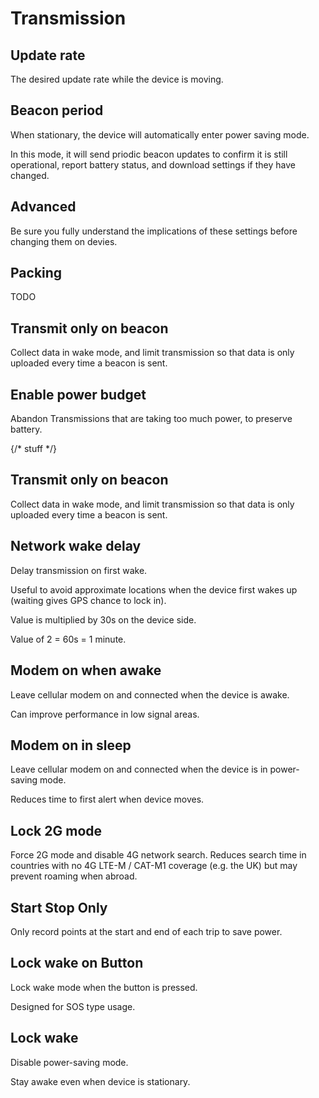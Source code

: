 
# Transmission

## Update rate

The desired update rate while the device is moving.

## Beacon period

When stationary, the device will automatically enter power saving mode.

In this mode, it will send priodic beacon updates to confirm it is still operational, report battery status, and download settings if they have changed.

## Advanced

<Callout type="warning" emoji="⚠️">
  Be sure you fully understand the implications of these settings before changing them on devies.
</Callout>

## Packing

TODO

## Transmit only on beacon

Collect data in wake mode, and limit transmission so that data is only uploaded every time a beacon is sent.

## Enable power budget

Abandon Transmissions that are taking too much power, to preserve battery.

{/* stuff */}

## Transmit only on beacon

Collect data in wake mode, and limit transmission so that data is only uploaded every time a beacon is sent.

## Network wake delay

Delay transmission on first wake.

Useful to avoid approximate locations when the device first wakes up (waiting gives GPS chance to lock in).

Value is multiplied by 30s on the device side.

Value of 2 = 60s = 1 minute.

## Modem on when awake

Leave cellular modem on and connected when the device is awake.

Can improve performance in low signal areas.

## Modem on in sleep

Leave cellular modem on and connected when the device is in power-saving mode.

Reduces time to first alert when device moves.

## Lock 2G mode

Force 2G mode and disable 4G network search.
Reduces search time in countries with no 4G LTE-M / CAT-M1 coverage (e.g. the UK) but may prevent roaming when abroad.

## Start Stop Only

Only record points at the start and end of each trip to save power.

## Lock wake on Button

Lock wake mode when the button is pressed.

Designed for SOS type usage.

## Lock wake

Disable power-saving mode.

Stay awake even when device is stationary.
